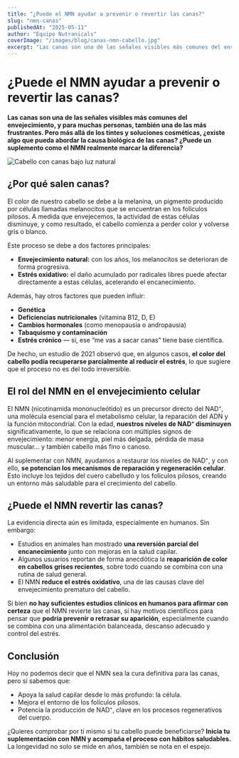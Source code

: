 ```yaml
---
title: "¿Puede el NMN ayudar a prevenir o revertir las canas?"
slug: "nmn-canas"
publishedAt: "2025-05-11"
author: "Equipo Nutranicals"
coverImage: "/images/blog/canas-nmn-cabello.jpg"
excerpt: "Las canas son una de las señales visibles más comunes del envejecimiento. ¿Puede el NMN influir en su aparición o reversión? Revisamos la evidencia científica."
---
```


# ¿Puede el NMN ayudar a prevenir o revertir las canas?

**Las canas son una de las señales visibles más comunes del envejecimiento, y para muchas personas, también una de las más frustrantes. Pero más allá de los tintes y soluciones cosméticas, ¿existe algo que pueda abordar la causa biológica de las canas? ¿Puede un suplemento como el NMN realmente marcar la diferencia?**

<Image
  src="/images/blog/canas-nmn-cabello.jpg"
  alt="Cabello con canas bajo luz natural"
  className="rounded-xl my-6"
/>

## ¿Por qué salen canas?

El color de nuestro cabello se debe a la melanina, un pigmento producido por células llamadas melanocitos que se encuentran en los folículos pilosos. A medida que envejecemos, la actividad de estas células disminuye, y como resultado, el cabello comienza a perder color y volverse gris o blanco.

Este proceso se debe a dos factores principales:
- **Envejecimiento natural:** con los años, los melanocitos se deterioran de forma progresiva.
- **Estrés oxidativo:** el daño acumulado por radicales libres puede afectar directamente a estas células, acelerando el encanecimiento.

Además, hay otros factores que pueden influir:
- **Genética**
- **Deficiencias nutricionales** (vitamina B12, D, E)
- **Cambios hormonales** (como menopausia o andropausia)
- **Tabaquismo y contaminación**
- **Estrés crónico** — sí, ese “me vas a sacar canas” tiene base científica.

De hecho, un estudio de 2021 observó que, en algunos casos, **el color del cabello podía recuperarse parcialmente al reducir el estrés**, lo que sugiere que el proceso no es del todo irreversible.

## El rol del NMN en el envejecimiento celular

El NMN (nicotinamida mononucleótido) es un precursor directo del NAD⁺, una molécula esencial para el metabolismo celular, la reparación del ADN y la función mitocondrial. Con la edad, **nuestros niveles de NAD⁺ disminuyen** significativamente, lo que se relaciona con múltiples signos de envejecimiento: menor energía, piel más delgada, pérdida de masa muscular... y también cabello más fino o canoso.

Al suplementar con NMN, ayudamos a restaurar los niveles de NAD⁺, y con ello, **se potencian los mecanismos de reparación y regeneración celular**. Esto incluye los tejidos del cuero cabelludo y los folículos pilosos, creando un entorno más saludable para el crecimiento del cabello.

## ¿Puede el NMN revertir las canas?

La evidencia directa aún es limitada, especialmente en humanos. Sin embargo:

- Estudios en animales han mostrado **una reversión parcial del encanecimiento** junto con mejoras en la salud capilar.
- Algunos usuarios reportan de forma anecdótica la **reaparición de color en cabellos grises recientes**, sobre todo cuando se combina con una rutina de salud general.
- El NMN **reduce el estrés oxidativo**, una de las causas clave del envejecimiento prematuro del cabello.

Si bien **no hay suficientes estudios clínicos en humanos para afirmar con certeza** que el NMN revierte las canas, sí hay motivos científicos para pensar que **podría prevenir o retrasar su aparición**, especialmente cuando se combina con una alimentación balanceada, descanso adecuado y control del estrés.

## Conclusión

Hoy no podemos decir que el NMN sea la cura definitiva para las canas, pero sí sabemos que:
- Apoya la salud capilar desde lo más profundo: la célula.
- Mejora el entorno de los folículos pilosos.
- Potencia la producción de NAD⁺, clave en los procesos regenerativos del cuerpo.

¿Quieres comprobar por ti mismo si tu cabello puede beneficiarse? **Inicia tu suplementación con NMN y acompaña el proceso con hábitos saludables.** La longevidad no solo se mide en años, también se nota en el espejo.
